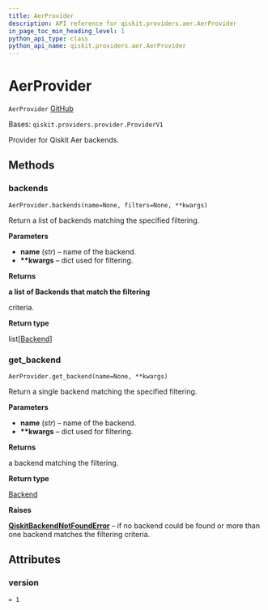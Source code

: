 ```yaml
---
title: AerProvider
description: API reference for qiskit.providers.aer.AerProvider
in_page_toc_min_heading_level: 1
python_api_type: class
python_api_name: qiskit.providers.aer.AerProvider
---
```


# AerProvider

<span id="qiskit.providers.aer.AerProvider" />

`AerProvider` [GitHub](https://github.com/qiskit/qiskit-aer/tree/stable/0.9/qiskit/providers/aer/aerprovider.py "view source code")

Bases: `qiskit.providers.provider.ProviderV1`

Provider for Qiskit Aer backends.

## Methods

### backends

<span id="qiskit.providers.aer.AerProvider.backends" />

`AerProvider.backends(name=None, filters=None, **kwargs)`

Return a list of backends matching the specified filtering.

**Parameters**

*   **name** (*str*) – name of the backend.
*   **\*\*kwargs** – dict used for filtering.

**Returns**

**a list of Backends that match the filtering**

criteria.

**Return type**

list\[[Backend](qiskit.providers.Backend "qiskit.providers.Backend")]

### get\_backend

<span id="qiskit.providers.aer.AerProvider.get_backend" />

`AerProvider.get_backend(name=None, **kwargs)`

Return a single backend matching the specified filtering.

**Parameters**

*   **name** (*str*) – name of the backend.
*   **\*\*kwargs** – dict used for filtering.

**Returns**

a backend matching the filtering.

**Return type**

[Backend](qiskit.providers.Backend "qiskit.providers.Backend")

**Raises**

[**QiskitBackendNotFoundError**](qiskit.providers.QiskitBackendNotFoundError "qiskit.providers.QiskitBackendNotFoundError") – if no backend could be found or more than one backend matches the filtering criteria.

## Attributes

<span id="qiskit.providers.aer.AerProvider.version" />

### version

`= 1`

